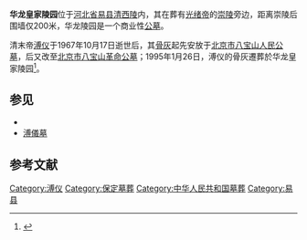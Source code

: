 '''华龙皇家陵园'''位于[[河北省|河北省]][[易县|易县]][[清西陵|清西陵]]内，其在葬有[[光绪帝|光绪帝]]的[[清崇陵|崇陵]]旁边，距离崇陵后围墙仅200米，华龙陵园是一个商业性[[公墓|公墓]]。

清末帝[[溥仪|溥仪]]于1967年10月17日逝世后，其[[骨灰|骨灰]]起先安放于[[北京市八宝山人民公墓|北京市八宝山人民公墓]]，后又改至[[北京市八宝山革命公墓|北京市八宝山革命公墓]]；1995年1月26日，溥仪的骨灰遷葬於华龙皇家陵园<ref>{{Cite web|title=清皇陵及其守墓人(二)|url=https://www.voachinese.com/a/article-20111003-qing-emperor-part2-130963478/788616.html|access-date=2022-05-16|work=美国之音|language=zh}}</ref>。

== 参见 ==
*{{official|http://www.hlhj.cn}}
*[[溥儀墓|溥儀墓]]

== 参考文献 ==
{{Reflist}}

{{清朝皇陵}}
{{Authority control}}
[[Category:溥仪|Category:溥仪]]
[[Category:保定墓葬|Category:保定墓葬]]
[[Category:中华人民共和国墓葬|Category:中华人民共和国墓葬]]
[[Category:易县|Category:易县]]
